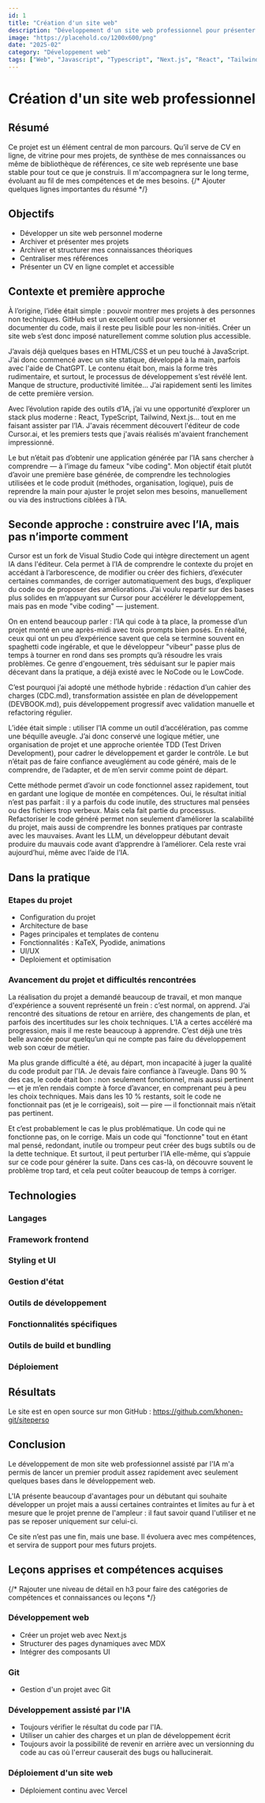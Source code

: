 ---
id: 1
title: "Création d'un site web"
description: "Développement d'un site web professionnel pour présenter mes projets et mes compétences"
image: "https://placehold.co/1200x600/png"
date: "2025-02"
category: "Développement web"
tags: ["Web", "Javascript", "Typescript", "Next.js", "React", "Tailwind"]
---

# Création d'un site web professionnel

## Résumé

Ce projet est un élément central de mon parcours. Qu’il serve de CV en ligne, de vitrine pour mes projets, de synthèse de mes connaissances ou même de bibliothèque de références, ce site web représente une base stable pour tout ce que je construis. Il m'accompagnera sur le long terme, évoluant au fil de mes compétences et de mes besoins. {/* Ajouter quelques lignes importantes du résumé */}

## Objectifs

- Développer un site web personnel moderne
- Archiver et présenter mes projets
- Archiver et structurer mes connaissances théoriques
- Centraliser mes références
- Présenter un CV en ligne complet et accessible

## Contexte et première approche

À l’origine, l’idée était simple : pouvoir montrer mes projets à des personnes non techniques. GitHub est un excellent outil pour versionner et documenter du code, mais il reste peu lisible pour les non-initiés. Créer un site web s’est donc imposé naturellement comme solution plus accessible.

J’avais déjà quelques bases en HTML/CSS et un peu touché à JavaScript. J’ai donc commencé avec un site statique, développé à la main, parfois avec l'aide de ChatGPT. Le contenu était bon, mais la forme très rudimentaire, et surtout, le processus de développement s’est révélé lent. Manque de structure, productivité limitée... J’ai rapidement senti les limites de cette première version.

Avec l’évolution rapide des outils d’IA, j’ai vu une opportunité d’explorer un stack plus moderne : React, TypeScript, Tailwind, Next.js… tout en me faisant assister par l’IA. J'avais récemment découvert l'éditeur de code Cursor.ai, et les premiers tests que j'avais réalisés m'avaient franchement impressionné.

Le but n’était pas d’obtenir une application générée par l’IA sans chercher à comprendre — à l’image du fameux "vibe coding". Mon objectif était plutôt d’avoir une première base générée, de comprendre les technologies utilisées et le code produit (méthodes, organisation, logique), puis de reprendre la main pour ajuster le projet selon mes besoins, manuellement ou via des instructions ciblées à l’IA.

## Seconde approche : construire avec l’IA, mais pas n’importe comment

Cursor est un fork de Visual Studio Code qui intègre directement un agent IA dans l'éditeur. Cela permet à l’IA de comprendre le contexte du projet en accédant à l’arborescence, de modifier ou créer des fichiers, d’exécuter certaines commandes, de corriger automatiquement des bugs, d’expliquer du code ou de proposer des améliorations. J’ai voulu repartir sur des bases plus solides en m’appuyant sur Cursor pour accélérer le développement, mais pas en mode "vibe coding" — justement.

On en entend beaucoup parler : l’IA qui code à ta place, la promesse d’un projet monté en une après-midi avec trois prompts bien posés. En réalité, ceux qui ont un peu d’expérience savent que cela se termine souvent en spaghetti code ingérable, et que le développeur "vibeur" passe plus de temps à tourner en rond dans ses prompts qu’à résoudre les vrais problèmes. Ce genre d'engouement, très séduisant sur le papier mais décevant dans la pratique, a déjà existé avec le NoCode ou le LowCode.

C’est pourquoi j’ai adopté une méthode hybride : rédaction d’un cahier des charges (CDC.md), transformation assistée en plan de développement (DEVBOOK.md), puis développement progressif avec validation manuelle et refactoring régulier.

L’idée était simple : utiliser l’IA comme un outil d’accélération, pas comme une béquille aveugle. J’ai donc conservé une logique métier, une organisation de projet et une approche orientée TDD (Test Driven Development), pour cadrer le développement et garder le contrôle. Le but n’était pas de faire confiance aveuglément au code généré, mais de le comprendre, de l’adapter, et de m’en servir comme point de départ.

Cette méthode permet d’avoir un code fonctionnel assez rapidement, tout en gardant une logique de montée en compétences. Oui, le résultat initial n’est pas parfait : il y a parfois du code inutile, des structures mal pensées ou des fichiers trop verbeux. Mais cela fait partie du processus. Refactoriser le code généré permet non seulement d’améliorer la scalabilité du projet, mais aussi de comprendre les bonnes pratiques par contraste avec les mauvaises. Avant les LLM, un développeur débutant devait produire du mauvais code avant d’apprendre à l’améliorer. Cela reste vrai aujourd’hui, même avec l’aide de l’IA.

## Dans la pratique

### Etapes du projet

- Configuration du projet
- Architecture de base
- Pages principales et templates de contenu
- Fonctionnalités : KaTeX, Pyodide, animations
- UI/UX
- Deploiement et optimisation

### Avancement du projet et difficultés rencontrées 

La réalisation du projet a demandé beaucoup de travail, et mon manque d'expérience a souvent représenté un frein : c’est normal, on apprend. J’ai rencontré des situations de retour en arrière, des changements de plan, et parfois des incertitudes sur les choix techniques. L'IA a certes accéléré ma progression, mais il me reste beaucoup à apprendre. C’est déjà une très belle avancée pour quelqu’un qui ne compte pas faire du développement web son cœur de métier.

Ma plus grande difficulté a été, au départ, mon incapacité à juger la qualité du code produit par l'IA. Je devais faire confiance à l’aveugle. Dans 90 % des cas, le code était bon : non seulement fonctionnel, mais aussi pertinent — et je m’en rendais compte à force d’avancer, en comprenant peu à peu les choix techniques. Mais dans les 10 % restants, soit le code ne fonctionnait pas (et je le corrigeais), soit — pire — il fonctionnait mais n’était pas pertinent.

Et c’est probablement le cas le plus problématique. Un code qui ne fonctionne pas, on le corrige. Mais un code qui "fonctionne" tout en étant mal pensé, redondant, inutile ou trompeur peut créer des bugs subtils ou de la dette technique. Et surtout, il peut perturber l’IA elle-même, qui s’appuie sur ce code pour générer la suite. Dans ces cas-là, on découvre souvent le problème trop tard, et cela peut coûter beaucoup de temps à corriger.

## Technologies

### Langages

<TechnologiesSection>
  <Technology name="TypeScript" description="Langage de programmation typé qui ajoute des types statiques à JavaScript, améliorant la maintenabilité et la robustesse du code" />
  <Technology name="Javascript" description="Langage de programmation principal utilisé pour le développement frontend et les interactions côté client" />
</TechnologiesSection>

### Framework frontend

<TechnologiesSection>
  <Technology name="Next.js" description="Framework React qui offre le rendu côté serveur, le routage et l'optimisation des performances" />
  <Technology name="React" description="Bibliothèque JavaScript pour la construction d'interfaces utilisateur interactives et réactives" />
</TechnologiesSection>

### Styling et UI

<TechnologiesSection>
  <Technology name="Tailwind CSS" description="Framework CSS utilitaire pour construire des interfaces modernes et responsives" />
  <Technology name="shadcn/ui" description="Collection de composants UI réutilisables et personnalisables" />
</TechnologiesSection>

### Gestion d'état

<TechnologiesSection>
  <Technology name="Zustand" description="Bibliothèque légère de gestion d'état pour React, offrant une API simple et intuitive" />
</TechnologiesSection>

### Outils de développement

<TechnologiesSection>
  <Technology name="ESLint" description="Outil d'analyse de code statique pour identifier et corriger les problèmes de code" />
  <Technology name="Prettier" description="Formateur de code pour maintenir un style de code cohérent" />
  <Technology name="Jest" description="Framework de test pour JavaScript, utilisé pour les tests unitaires et d'intégration" />
</TechnologiesSection>

### Fonctionnalités spécifiques

<TechnologiesSection>
  <Technology name="MDX" description="Format qui permet d'écrire du JSX dans des documents Markdown" />
  <Technology name="KaTeX" description="Bibliothèque pour le rendu de formules mathématiques dans le navigateur" />
  <Technology name="Recharts" description="Bibliothèque de graphiques composables pour React" />
</TechnologiesSection>

### Outils de build et bundling

<TechnologiesSection>
  <Technology name="SWC" description="Compilateur ultra-rapide pour JavaScript/TypeScript" />
  <Technology name="PostCSS" description="Outil de transformation CSS avec un écosystème de plugins" />
  <Technology name="Autoprefixer" description="Plugin PostCSS pour ajouter automatiquement les préfixes vendeurs CSS" />
</TechnologiesSection>

### Déploiement

<TechnologiesSection>
  <Technology name="Vercel" description="Plateforme de déploiement optimisée pour les applications Next.js" />
</TechnologiesSection>

## Résultats

Le site est en open source sur mon GitHub : <a href="https://github.com/khonen-git/siteperso"> https://github.com/khonen-git/siteperso </a>

## Conclusion

Le développement de mon site web professionnel assisté par l'IA m'a permis de lancer un premier produit assez rapidement avec seulement quelques bases dans le développement web.

L'IA présente beaucoup d'avantages pour un débutant qui souhaite développer un projet mais a aussi certaines contraintes et limites au fur à et mesure que le projet prenne de l'ampleur : il faut savoir quand l'utiliser et ne pas se reposer uniquement sur celui-ci.

Ce site n’est pas une fin, mais une base. Il évoluera avec mes compétences, et servira de support pour mes futurs projets.

## Leçons apprises et compétences acquises

{/* Rajouter une niveau de détail en h3 pour faire des catégories de compétences et connaissances ou leçons */}

### Développement web

- Créer un projet web avec Next.js
- Structurer des pages dynamiques avec MDX
- Intégrer des composants UI

### Git

- Gestion d'un projet avec Git

### Développement assisté par l'IA

- Toujours vérifier le résultat du code par l'IA.
- Utiliser un cahier des charges et un plan de développement écrit
- Toujours avoir la possibilité de revenir en arrière avec un versionning du code au cas où l'erreur causerait des bugs ou hallucinerait.

### Déploiement d'un site web

- Déploiement continu avec Vercel